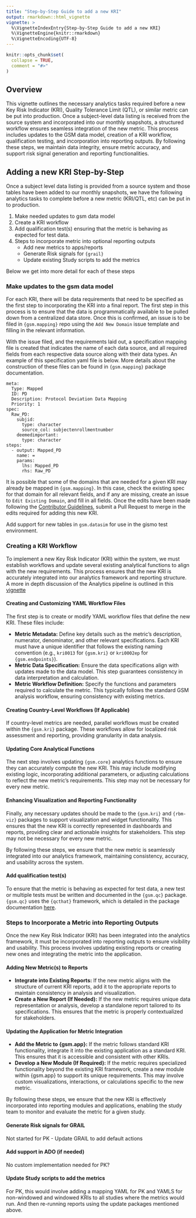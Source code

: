 ```yaml
---
title: "Step-by-Step Guide to add a new KRI"
output: rmarkdown::html_vignette
vignette: >
  %\VignetteIndexEntry{Step-by-Step Guide to add a new KRI}
  %\VignetteEngine{knitr::rmarkdown}
  %\VignetteEncoding{UTF-8}
---
```


```r
knitr::opts_chunk$set(
  collapse = TRUE,
  comment = "#>"
)
```

## Overview

This vignette outlines the necessary analytics tasks required before a new Key Risk Indicator (KRI), Quality Tolerance Limit (QTL), or similar metric can be put into production. Once a subject-level data listing is received from the source system and incorporated into our monthly snapshots, a structured workflow ensures seamless integration of the new metric. This process includes updates to the GSM data model, creation of a KRI workflow, qualification testing, and incorporation into reporting outputs. By following these steps, we maintain data integrity, ensure metric accuracy, and support risk signal generation and reporting functionalities. 


## Adding a new KRI Step-by-Step

Once a subject level data listing is provided from a source system and those tables have been added to our monthly snapshots, we have the following analytics tasks to complete before a new metric (KRI/QTL, etc) can be put in to production. 

1. Make needed updates to gsm data model
2. Create a KRI workflow
3. Add qualification test(s) ensuring that the metric is behaving as expected for test data.  
4. Steps to incorporate metric into optional reporting outputs
    - Add new metrics to apps/reports
    - Generate Risk signals for `{grail}`
    - Update existing Study scripts to add the metrics

Below we get into more detail for each of these steps

### Make updates to the gsm data model

For each KRI, there will be data requirements that need to be specified as the first step to incorporating the KRI into a final report. The first step in this process is to ensure that the data is programmatically available to be pulled down from a centralized data store. Once this is confirmed, an issue is to be filed in `{gsm.mapping}` repo using the `Add New Domain` issue template and filling in the relevant information.

With the issue filed, and the requirements laid out, a specification mapping file is created that indicates the name of each data source, and all required fields from each respective data source along with their data types. An example of this specification yaml file is below. More details about the construction of these files can be found in `{gsm.mapping}` package documentation.

```
meta:
  Type: Mapped
  ID: PD
  Description: Protocol Deviation Data Mapping 
  Priority: 1
spec: 
  Raw_PD:
    subjid:
      type: character
      source_col: subjectenrollmentnumber
    deemedimportant:
      type: character
steps:
  - output: Mapped_PD
    name: =
    params:
      lhs: Mapped_PD
      rhs: Raw_PD
```

It is possible that some of the domains that are needed for a given KRI may already be mapped in `{gsm.mapping}`. In this case, check the existing spec for that domain for all relevant fields, and if any are missing, create an issue to `Edit Existing Domain`, and fill in all fields. Once the edits have been made following the [Contributor Guidelines](), submit a Pull Request to merge in the edits required for adding this new KRI.

Add support for new tables in `gsm.datasim` for use in the gismo test environment.
  
### Creating a KRI Workflow

To implement a new Key Risk Indicator (KRI) within the system, we must establish workflows and update several existing analytical functions to align with the new requirements. This process ensures that the new KRI is accurately integrated into our analytics framework and reporting structure. A more in depth discussion of the Analytics pipeline is outlined in this [vignette](link to step-by-step analytics vignette in gsm.core)

#### Creating and Customizing YAML Workflow Files
The first step is to create or modify YAML workflow files that define the new KRI. These files include:

- **Metric Metadata:** Define key details such as the metric’s description, numerator, denominator, and other relevant specifications. Each KRI must have a unique identifier that follows the existing naming convention (e.g., `kri0013` for `{gsm.kri}` or `kri0002ep` for `{gsm.endpoints}`).
- **Metric Data Specification:** Ensure the data specifications align with updates made to the data model. This step guarantees consistency in data interpretation and calculation.
- **Metric Workflow Definition:** Specify the functions and parameters required to calculate the metric. This typically follows the standard GSM analysis workflow, ensuring consistency with existing metrics.

#### Creating Country-Level Workflows (If Applicable)
If country-level metrics are needed, parallel workflows must be created within the `{gsm.kri}` package. These workflows allow for localized risk assessment and reporting, providing granularity in data analysis.

#### Updating Core Analytical Functions
The next step involves updating `{gsm.core}` analytics functions to ensure they can accurately compute the new KRI. This may include modifying existing logic, incorporating additional parameters, or adjusting calculations to reflect the new metric’s requirements. This step may not be necessary for every new metric.

#### Enhancing Visualization and Reporting Functionality
Finally, any necessary updates should be made to the `{gsm.kri}` and `{rbm-viz}` packages to support visualization and widget functionality. This ensures that the new KRI is correctly represented in dashboards and reports, providing clear and actionable insights for stakeholders. This step may not be necessary for every new metric.

By following these steps, we ensure that the new metric is seamlessly integrated into our analytics framework, maintaining consistency, accuracy, and usability across the system.

#### Add qualification test(s) 

To ensure that the metric is behaving as expected for test data, a new test or multiple tests must be written and documented in the
`{gsm.qc}` package. `{gsm.qc}` uses the `{qcthat}` framework, which is detailed in the package documentation [here](https://gilead-biostats.github.io/qcthat/).


### Steps to Incorporate a Metric into Reporting Outputs
Once the new Key Risk Indicator (KRI) has been integrated into the analytics framework, it must be incorporated into reporting outputs to ensure visibility and usability. This process involves updating existing reports or creating new ones and integrating the metric into the application.

#### Adding New Metric(s) to Reports
- **Integrate into Existing Reports:** If the new metric aligns with the structure of current KRI reports, add it to the appropriate reports to maintain consistency in analysis and visualization.
- **Create a New Report (If Needed):** If the new metric requires unique data representation or analysis, develop a standalone report tailored to its specifications. This ensures that the metric is properly contextualized for stakeholders.

#### Updating the Application for Metric Integration
- **Add the Metric to {gsm.app}:** If the metric follows standard KRI functionality, integrate it into the existing application as a standard KRI. This ensures that it is accessible and consistent with other KRIs.
- **Develop a New Module (If Required):** If the metric requires specialized functionality beyond the existing KRI framework, create a new module within {gsm.app} to support its unique requirements. This may involve custom visualizations, interactions, or calculations specific to the new metric.

By following these steps, we ensure that the new KRI is effectively incorporated into reporting modules and applications, enabling the study team to monitor and evaluate the metric for a given study.
  
#### Generate Risk signals for GRAIL
Not started for PK
  - Update GRAIL to add default actions
  
#### Add support in ADO (if needed) 
No custom implementation needed for PK?

#### Update Study scripts to add the metrics
For PK, this would involve adding a mapping YAML for PK and YAMLS for non-windowed and windowed KRIs to all studies where the metrics would run. And then re-running reports using the update packages mentioned above. 


